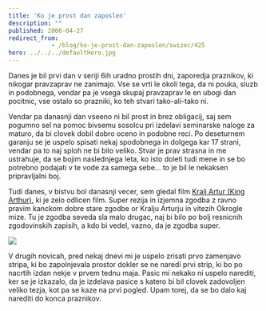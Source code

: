 ```yaml
---
title: 'Ko je prost dan zaposlen'
description: ""
published: 2006-04-27
redirect_from: 
            - /blog/ko-je-prost-dan-zaposlen/swizec/425
hero: ../../../defaultHero.jpg
---
```

Danes je bil prvi dan v seriji 6ih uradno prostih dni, zaporedja praznikov, ki nikogar pravzaprav ne zanimajo. Vse se vrti le okoli tega, da ni pouka, sluzb in podobnega, vendar pa je vsega skupaj pravzaprav le en ubogi dan pocitnic, vse ostalo so prazniki, ko teh stvari tako-ali-tako ni.  
  
Vendar pa danasnji dan vseeno ni bil prost in brez obligacij, saj sem pogumno sel na pomoc bivsemu sosolcu pri izdelavi seminarske naloge za maturo, da bi clovek dobil dobro oceno in podobne reci. Po deseturnem garanju se je uspelo spisati nekaj spodobnega in dolgega kar 17 strani, vendar pa to naj sploh ne bi bilo veliko. Stvar je prav strasna in me ustrahuje, da se bojim naslednjega leta, ko isto doleti tudi mene in se bo potrebno podajati v te vode za samega sebe... to je bil le nekaksen pripravljalni boj.  
  
Tudi danes, v bistvu bol danasnji vecer, sem gledal film [Kralj Artur (King Arthur)](http://www.imdb.com/title/tt0349683/), ki je zelo odlicen film. Super rezija in izjemna zgodba z ravno pravim kanckom dobre stare zgodbe or Kralju Arturju in vitezih Okrogle mize. Tu je zgodba seveda sla malo drugac, naj bi bilo po bolj resnicnih zgodovinskih zapisih, a kdo bi vedel, vazno, da je zgodba super.  


![](http://www.rapper.it/King%20Arthur-Guinevere.jpg)  
  


V drugih novicah, pred nekaj dnevi mi je uspelo zrisati prvo zamenjavo stripa, ki bo zapolnjevala prostor dokler se ne naredi prvi strip, ki bo po nacrtih izdan nekje v prvem tednu maja. Pasic mi nekako ni uspelo narediti, ker se je izkazalo, da je izdelava pasice s katero bi bil clovek zadovoljen veliko tezja, kot pa se kaze na prvi pogled. Upam torej, da se bo dalo kaj narediti do konca praznikov.